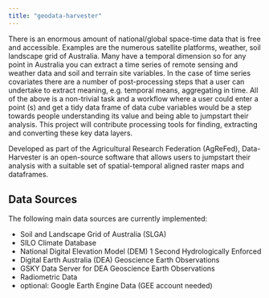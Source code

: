 ```yaml
---
title: "geodata-harvester"
---
```



There is an enormous amount of national/global space-time data that is free and accessible. Examples are the numerous satellite platforms, weather, soil landscape grid of Australia. Many have a temporal dimension so for any point in Australia you can extract a time series of remote sensing and weather data and soil and terrain site variables. In the case of time series covariates there are a number of post-processing steps that a user can undertake to extract meaning, e.g. temporal means, aggregating in time. All of the above is a non-trivial task and a workflow where a user could enter a point (s) and get a tidy data frame of data cube variables would be a step towards people understanding its value and being able to jumpstart their analysis. This project will contribute processing tools for finding, extracting and converting these key data layers.

Developed as part of the Agricultural Research Federation (AgReFed), Data-Harvester is an open-source software that allows users to jumpstart their analysis with a suitable set of spatial-temporal aligned raster maps and dataframes.

## Data Sources

The following main data sources are currently implemented:

- Soil and Landscape Grid of Australia (SLGA)
- SILO Climate Database
- National Digital Elevation Model (DEM) 1 Second Hydrologically Enforced
- Digital Earth Australia (DEA) Geoscience Earth Observations
- GSKY Data Server for DEA Geoscience Earth Observations
- Radiometric Data
- optional: Google Earth Engine Data (GEE account needed)
